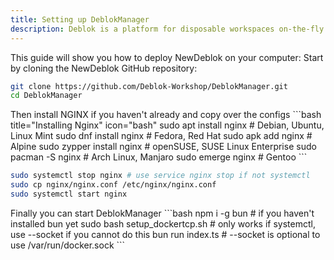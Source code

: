 ```yaml
---
title: Setting up DeblokManager
description: Deblok is a platform for disposable workspaces on-the-fly.
---
```


This guide will show you how to deploy NewDeblok on your computer:
<Steps>
  <Step>
    Start by cloning the NewDeblok GitHub repository:
```bash
git clone https://github.com/Deblok-Workshop/DeblokManager.git
cd DeblokManager
```
  </Step>
  <Step>
    Then install NGINX if you haven't already and copy over the configs
```bash title="Installing Nginx" icon="bash"
sudo apt install nginx # Debian, Ubuntu, Linux Mint
sudo dnf install nginx # Fedora, Red Hat
sudo apk add nginx # Alpine
sudo zypper install nginx # openSUSE, SUSE Linux Enterprise
sudo pacman -S nginx # Arch Linux, Manjaro
sudo emerge nginx # Gentoo
```

```bash title="Using DeblokManager's configs" icon="bash"
sudo systemctl stop nginx # use service nginx stop if not systemctl
sudo cp nginx/nginx.conf /etc/nginx/nginx.conf
sudo systemctl start nginx
```
  </Step>
  <Step>
    Finally you can start DeblokManager
```bash
npm i -g bun # if you haven't installed bun yet
sudo bash setup_dockertcp.sh # only works if systemctl, use --socket if you cannot do this
bun run index.ts # --socket is optional to use /var/run/docker.sock
```
  </Step>
</Steps>
